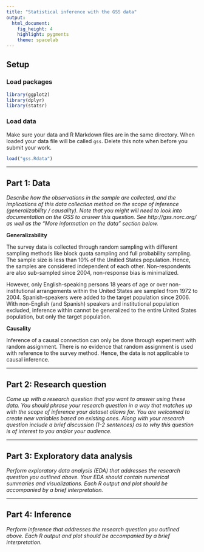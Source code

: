 ```yaml
---
title: "Statistical inference with the GSS data"
output: 
  html_document: 
    fig_height: 4
    highlight: pygments
    theme: spacelab
---
```


## Setup

### Load packages

```r
library(ggplot2)
library(dplyr)
library(statsr)
```

### Load data

Make sure your data and R Markdown files are in the same directory. When loaded
your data file will be called `gss`. Delete this note when before you submit 
your work. 

```r
load("gss.Rdata")
```



* * *

## Part 1: Data

*Describe how the observations in the sample are collected, and the implications of this data collection method on the scope of inference (generalizability / causality). Note that you might will need to look into documentation on the GSS to answer this question. See http://gss.norc.org/ as well as the "More information on the data" section below.*

**Generalizability**

The survey data is collected through random sampling with different sampling methods like block quota sampling and full probability sampling. The sample size is less than 10% of the Unitied States population. Hence, the samples are considered independent of each other. Non-respondents are also sub-sampled since 2004, non-response bias is minimalized.

However, only English-speaking persons 18 years of age or over non-institutional arrangements within the United States are sampled from 1972 to 2004. Spanish-speakers were added to the target population since 2006. With non-English (and Spanish) speakers and institutional population excluded, inference within cannot be generalized to the entire United States population, but only the target population.

**Causality**

Inference of a causal connection can only be done through experiment with random assignment. There is no evidence that random assignment is used with reference to the survey method. Hence, the data is not applicable to causal inference.

* * *

## Part 2: Research question

*Come up with a research question that you want to answer using these data. You should phrase your research question in a way that matches up with the scope of inference your dataset allows for. You are welcomed to create new variables based on existing ones. Along with your research question include a brief discussion (1-2 sentences) as to why this question is of interest to you and/or your audience.*

* * *

## Part 3: Exploratory data analysis

*Perform exploratory data analysis (EDA) that addresses the research question you outlined above. Your EDA should contain numerical summaries and visualizations. Each R output and plot should be accompanied by a brief interpretation.*

* * *

## Part 4: Inference

*Perform inference that addresses the research question you outlined above. Each R output and plot should be accompanied by a brief interpretation.*
